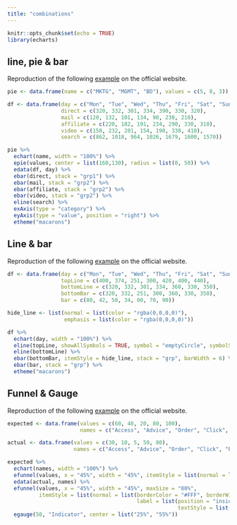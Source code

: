 ```yaml
---
title: "combinations"
---
```


```r
knitr::opts_chunk$set(echo = TRUE)
library(echarts)
```

## line, pie & bar

Reproduction of the following [example](http://echarts.baidu.com/echarts2/doc/example/mix2.html#-en) on the official website.

```r
pie <- data.frame(name = c("MKTG", "MGMT", "BD"), values = c(5, 8, 3))

df <- data.frame(day = c("Mon", "Tue", "Wed", "Thu", "Fri", "Sat", "Sun"),
                 direct = c(320, 332, 301, 334, 390, 330, 320),
                 mail = c(120, 132, 101, 134, 90, 230, 210),
                 affiliate = c(220, 182, 191, 234, 290, 330, 310),
                 video = c(150, 232, 201, 154, 190, 330, 410),
                 search = c(862, 1018, 964, 1026, 1679, 1600, 1570))

pie %>% 
  echart(name, width = "100%") %>% 
  epie(values, center = list(160,130), radius = list(0, 50)) %>% 
  edata(df, day) %>%
  ebar(direct, stack = "grp1") %>% 
  ebar(mail, stack = "grp2") %>% 
  ebar(affiliate, stack = "grp2") %>% 
  ebar(video, stack = "grp2") %>% 
  eline(search) %>% 
  exAxis(type = "category") %>% 
  eyAxis(type = "value", position = "right") %>% 
  etheme("macarons")
```

## Line & bar

Reproduction of the following [example](http://echarts.baidu.com/echarts2/doc/example/mix6.html#-en) on the official website.

```r
df <- data.frame(day = c("Mon", "Tue", "Wed", "Thu", "Fri", "Sat", "Sun"),
                 topLine = c(400, 374, 251, 300, 420, 400, 440),
                 bottomLine = c(320, 332, 301, 334, 360, 330, 350),
                 bottomBar = c(320, 332, 251, 300, 360, 330, 350),
                 bar = c(80, 42, 50, 34, 60, 70, 90))

hide_line <- list(normal = list(color = "rgba(0,0,0,0)"), 
                  emphasis = list(color = "rgba(0,0,0,0)"))

df %>% 
  echart(day, width = "100%") %>% 
  eline(topLine, showAllSymbols = TRUE, symbol = "emptyCircle", symbolSize = 5) %>% 
  eline(bottomLine) %>% 
  ebar(bottomBar, itemStyle = hide_line, stack = "grp", barWidth = 6) %>% 
  ebar(bar, stack = "grp") %>% 
  etheme("macarons")
```

## Funnel & Gauge

Reproduction of the following [example](http://echarts.baidu.com/echarts2/doc/example/mix11.html#-en) on the official website.

```r
expected <- data.frame(values = c(60, 40, 20, 80, 100),
                       names = c("Access", "Advice", "Order", "Click", "Print"))

actual <- data.frame(values = c(30, 10, 5, 50, 80),
                     names = c("Access", "Advice", "Order", "Click", "Print"))

expected %>% 
  echart(names, width = "100%") %>% 
  efunnel(values, x = "45%", width = "45%", itemStyle = list(normal = list(labelLine = list(show = FALSE)))) %>% 
  edata(actual, names) %>% 
  efunnel(values, x = "45%", width = "45%", maxSize = "80%",
          itemStyle = list(normal = list(borderColor = "#FFF", borderWidth = 2,
                                         label = list(position = "inside", formatter = "{c}%", 
                                                      textStyle = list(color = "#FFF"))))) %>% 
  egauge(50, "Indicator", center = list("25%", "55%"))
```